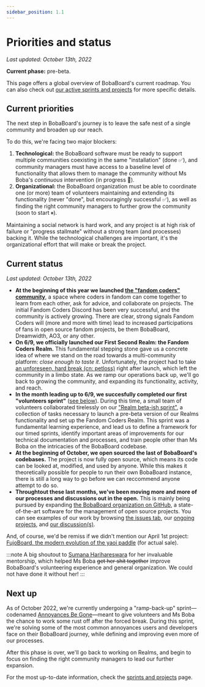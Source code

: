 ```yaml
---
sidebar_position: 1.1
---
```


# Priorities and status

_Last updated: October 13th, 2022_

**Current phase:** pre-beta.

This page offers a global overview of BobaBoard's current roadmap. You can also check out [our active sprints and projects](./sprint-and-projects)
for more specific details.

## Current priorities

The next step in BobaBoard's journey is to leave the safe nest of a single community and broaden up our reach.

To do this, we're facing two major blockers:

1. **Technological:** the BobaBoard software must be ready to support multiple communities coexisting
   in the same "installation" (done ✅), and community managers must have access to a baseline level of
   functionality that allows them to manage the community without Ms Boba's _continuous_ intervention
   (in progress 💨).
2. **Organizational:** the BobaBoard organization must be able to coordinate one (or more) team of
   volunteers maintaining and extending its functionality (never "done", but encouragingly successful ✅),
   as well as finding the right community managers to further grow the community (soon to start ⏸).

Maintaining a social network is hard work, and any project is at high risk of failure or "progress stallmate"
without a strong team (and processes) backing it. While the technological challenges are important, it's
the organizational effort that will make or break the project.

## Current status

_Last updated: October 13th, 2022_

- **At the beginning of this year we launched [the "fandom coders" community](https://www.fancoders.com/)**,
  a space where coders in fandom can come together to learn from each other, ask for advice, and collaborate on projects.
  The initial Fandom Coders Discord has been very successful, and the community is actively growing. There are clear, strong
  signals Fandom Coders will (more and more with time) lead to increased participations of fans in open source fandom projects,
  be them BobaBoard, Dreamwidth, AO3, or any other.
- **On 6/9, we officially launched our First Second Realm: the Fandom Coders Realm.** This fundamental stepping stone
  gave us a concrete idea of where we stand on the road towards a multi-community platform: _close enough to taste it_. Unfortunately,
  the project had to take [an unforeseen, hard break (cn: petloss)](https://at.tumblr.com/bobaboard/689974406979747840/41tes3h4y9ba) right
  after launch, which left the community in a limbo state. As we ramp our operations back up, we'll go back to growing the community,
  and expanding its functionality, activity, and reach.
- **In the month leading up to 6/9, we succesfully completed our first "volunteers sprint"** ([see below](#current-sprints)).
  During this time, a small team of volunteers collaborated tirelessly on our ["Realm beta-ish sprint"](https://github.com/orgs/BobaBoard/projects/6),
  a collection of tasks necessary to launch a pre-beta version of our Realms functionality and set up the Fandom Coders Realm. This sprint
  was a fundamental learning experience, and lead us to define a framework for our timed sprints, identify important areas of improvements
  for our technical documentation and processes, and train people other than Ms Boba on the intricacies of the BobaBoard codebase.
- **At the beginning of October, we open sourced the last of BobaBoard's codebases.** The project is now fully open source, which
  means its code can be looked at, modified, and used by anyone. While this makes it theoretically possible for people to run their
  own BobaBoard instance, there is still a long way to go before we can reccommend anyone attempt to do so.
- **Throughtout these last months, we've been moving more and more of our processes and discussions out in the open.** This is
  mainly being pursued by expanding [the BobaBoard organization on GitHub](https://github.com/orgs/BobaBoard), a state-of-the-art software
  for the management of open source projects. You can see examples of our work by browsing [the issues tab](https://github.com/BobaBoard/issues/issues),
  our [ongoing projects](https://github.com/orgs/BobaBoard/projects?query=is%3Aopen), and [our discussion(s)](https://github.com/BobaBoard/issues/discussions/98).

And, of course, we'd be remiss if we didn't mention our April 1st project: [FujoBoard, the modern evolution of the yaoi paddle](https://www.fujoboard.com/)
(for actual sale).

:::note
A big shoutout to [Sumana Harihareswara](https://www.harihareswara.net/) for her invaluable mentorship, which helped Ms Boba ~~get her shit together~~
improve BobaBoard's volunteering experience and general organization. We could not have done it without her!
:::

## Next up

As of October 2022, we're currently undergoing a "ramp-back-up" sprint—codenamed [Annoyances Be Gone](https://github.com/orgs/BobaBoard/projects/5)—meant
to give volunteers and Ms Boba the chance to work some rust off after the forced break. During this sprint, we're solving some of the
most common annoyances users and developers face on their BobaBoard journey, while defining and improving even more of our
processes.

After this phase is over, we'll go back to working on Realms, and begin to focus on finding the right community managers
to lead our further expansion.

For the most up-to-date information, check the [sprints and projects](./sprint-and-projects) page.
